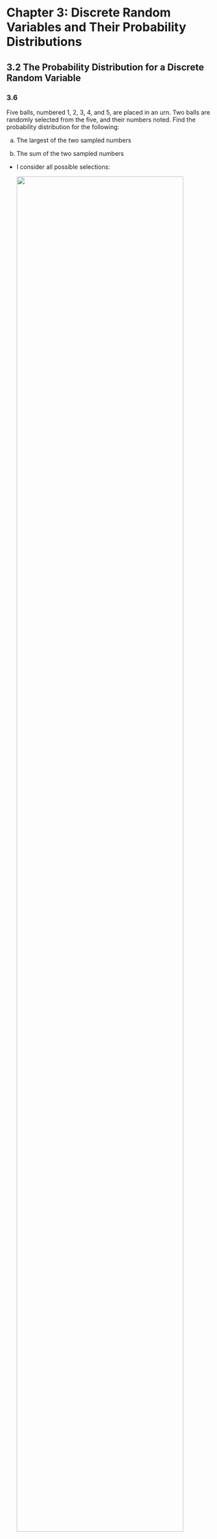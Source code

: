 
# Chapter 3: Discrete Random Variables and Their Probability Distributions {-}

## 3.2 The Probability Distribution for a Discrete Random Variable {-}

### 3.6 {-}

::: {.rmdbox}

Five balls, numbered $1$, $2$, $3$, $4$, and $5$, are placed in an urn. Two balls are randomly selected from the five, and their numbers noted. Find the probability distribution for the following:

a. The largest of the two sampled numbers

b. The sum of the two sampled numbers

:::

* I consider all possible selections:

  ![](images/ex3.6.jpg){ style="width: 90%" .center}

* Later, I will look into the distribution for the maximum, the minimum etc.


### 3.7 {-}

::: {.rmdbox}

Each of three balls are randomly placed into one of three bowls. Find the probability distribution for $Y ={}$ the number of empty bowls.

:::

* There are $3^3 = 27$ possible placements.

* For $0$ empty bowls: the number of permutations of $123$: $P_3 = 6$.

* For $1$ empty bowl: 

  1. Choose bowl to be empty: $3$.
  
  1. Choose $2$ balls to be together: $3$.
  
  1. Choose one of the nonempty bowls to have $2$ balls: $2$.
  
  For a total of $18$. 
  
* For $2$ empty bowls: $3$

* Distribution:
  
  $$
  \begin{array}{|r|r|}
  \hline
  y 	&  P(Y=y) \\\hline
  0 	&  2/9 	  \\
  1 	&  2/3 	  \\
  2 	&  1/9 	  \\\hline
  \end{array}
  $$


## 3.3 The Expected Value of a Random Variable or a Function of a Random Variable {-}

### 3.29 {-}

::: {.rmdbox}

If $Y$ is a discrete random variable that assigns positive probabilities to only the positive integers, show that
$$
E(Y) = \sum_{k=1}^\infty P(Y \geq k)
$$

:::

![](images/ex3.29.jpg){ style="width: 90%" .center}


## 3.4 The Binomial Probability Distribution {-}

### 3.63 {-}

::: {.rmdbox}

![](images/ex3.63-text.png){ style="width: 90%" .center}

:::

#### (a) {-}

![](images/ex3.63-a.jpg){ style="width: 90%" .center}

So we have the recursion
$$
p(y) = p(y - 1) \cdot \frac{(n - y + 1)p}{yq} \quad \text{for } y > 0
$$

#### (b) {-}

![](images/ex3.63-b.jpg){ style="width: 90%" .center}


#### (c) {-}

![](images/ex3.63-c1.jpg){ style="width: 90%" .center}

![](images/ex3.63-c2.jpg){ style="width: 90%" .center}

#### (d) {-}

See [item (c) above](#c).


### 3.64 {-}

::: {.rmdbox}

If there are $n$ trials in a binomial experiment and we observe $n_0$ successes, show that $P(Y = y_0)$ is maximized when $p = \frac{y_0}{n}$.

:::

![](images/ex3.64.jpg){ style="width: 90%" .center}


### 3.65 {-}

::: {.rmdbox}

The *maximum likelihood estimator* for $p$ is $\frac{Y}{n}$.

a. Compute $E(Y/n)$.

b. Compute $\text{Var}(Y/n)$. What happens to it as $n$ gets larger?

:::

#### (a) {-}

$$
E\left(\frac Y n\right) = \frac{E(Y)}{n} = \frac{np}{n} = p
$$

This means we have [an unbiased estimator for $p$.]{.hl}


#### (b) {-}

$$
\text{Var}\left(\frac Y n\right) = \frac{\text{Var}(Y)}{n^2} = \frac{npq}{n^2} = 
\frac{pq}{n}
$$

As $n$ gets larger, this tends to zero.

In other words, [if I want to estimate $p$ in a binomial experiment, a larger number of trials will give me a smaller variance.]{.hl}


### More about the binomial distribution {-}

#### Exact test {-}

* Exact test: https://en.wikipedia.org/wiki/Fisher%27s_exact_test


#### Binomial test and $\chi$-squared test {-}

* $\chi$-squared test: https://en.wikipedia.org/wiki/Pearson%27s_chi-squared_test

  > When the test is applied to a contingency table containing two rows and two columns, the test is equivalent to a Z-test of proportions.

  That's why R shows the $\chi^2$ statistic for the binomial test!


## 3.5 The Geometric Probability Distribution {-}

### 3.66 {-}


### 3.71 {-}


### 3.77 {-}


### 3.85 {-}


### 3.86 {-}


### 3.87 {-}




## 3.6 The Negative Binomial Probability Distribution (Optional) {-}


## 3.7 The Hypergeometric Probability Distribution {-}


## 3.8 The Poisson Probability Distribution {-}


## 3.9 Moments and Moment-Generating Functions {-}


## 3.10 Probability-Generating Functions (Optional) {-}


## 3.11 Tchebysheff’s Theorem {-}


